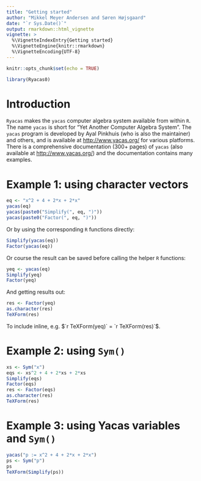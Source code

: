 ```yaml
---
title: "Getting started"
author: "Mikkel Meyer Andersen and Søren Højsgaard"
date: "`r Sys.Date()`"
output: rmarkdown::html_vignette
vignette: >
  %\VignetteIndexEntry{Getting started}
  %\VignetteEngine{knitr::rmarkdown}
  %\VignetteEncoding{UTF-8}
---
```


```r
knitr::opts_chunk$set(echo = TRUE)
```

```r
library(Ryacas0)
```


# Introduction

`Ryacas` makes the `yacas` computer algebra system available from
within `R`. The name `yacas` is short for "Yet Another Computer Algebra
System". The `yacas` program 
is developed by Ayal Pinkhuis (who is also the maintainer)
and others, and is available at <http://www.yacas.org/> for various
platforms. There is a comprehensive documentation (300+ pages) of
`yacas` (also available at
<http://www.yacas.org/>) and the
documentation contains many examples.

# Example 1: using character vectors

```r
eq <- "x^2 + 4 + 2*x + 2*x"
yacas(eq)
yacas(paste0("Simplify(", eq, ")"))
yacas(paste0("Factor(", eq, ")"))
```

Or by using the corresponding `R` functions directly:
```r
Simplify(yacas(eq))
Factor(yacas(eq))
```

Or course the result can be saved before calling the helper `R` functions:

```r
yeq <- yacas(eq)
Simplify(yeq)
Factor(yeq)
```

And getting results out:

```r
res <- Factor(yeq)
as.character(res)
TeXForm(res)
```

To include inline, e.g. $`r TeXForm(yeq)` = `r TeXForm(res)`$.


# Example 2: using `Sym()` 

```r
xs <- Sym("x")
eqs <- xs^2 + 4 + 2*xs + 2*xs
Simplify(eqs)
Factor(eqs)
res <- Factor(eqs)
as.character(res)
TeXForm(res)
```

# Example 3: using Yacas variables and `Sym()` 

```r
yacas("p := x^2 + 4 + 2*x + 2*x")
ps <- Sym("p")
ps
TeXForm(Simplify(ps))
```
